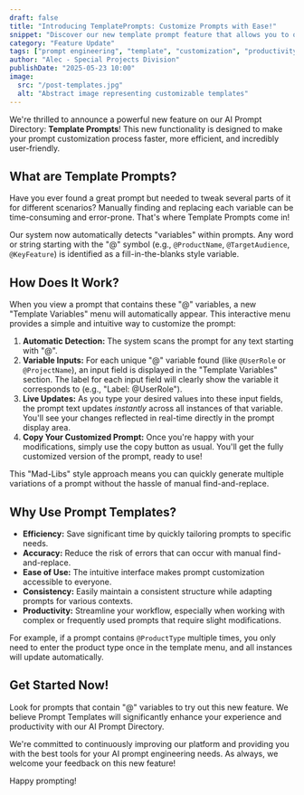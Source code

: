 ```yaml
---
draft: false
title: "Introducing TemplatePrompts: Customize Prompts with Ease!"
snippet: "Discover our new template prompt feature that allows you to quickly customize prompts using fill-in-the-blanks style variables. Effortlessly tailor prompts to your specific needs before copying."
category: "Feature Update"
tags: ["prompt engineering", "template", "customization", "productivity", "feature", "ai tools"]
author: "Alec - Special Projects Division"
publishDate: "2025-05-23 10:00"
image:
  src: "/post-templates.jpg"
  alt: "Abstract image representing customizable templates"
---
```


We're thrilled to announce a powerful new feature on our AI Prompt Directory: **Template Prompts**! This new functionality is designed to make your prompt customization process faster, more efficient, and incredibly user-friendly.

## What are Template Prompts?

Have you ever found a great prompt but needed to tweak several parts of it for different scenarios? Manually finding and replacing each variable can be time-consuming and error-prone. That's where Template Prompts come in!

Our system now automatically detects "variables" within prompts. Any word or string starting with the "@" symbol (e.g., `@ProductName`, `@TargetAudience`, `@KeyFeature`) is identified as a fill-in-the-blanks style variable.

## How Does It Work?

When you view a prompt that contains these "@" variables, a new "Template Variables" menu will automatically appear. This interactive menu provides a simple and intuitive way to customize the prompt:

1.  **Automatic Detection:** The system scans the prompt for any text starting with "@".
2.  **Variable Inputs:** For each unique "@" variable found (like `@UserRole` or `@ProjectName`), an input field is displayed in the "Template Variables" section. The label for each input field will clearly show the variable it corresponds to (e.g., "Label: @UserRole").
3.  **Live Updates:** As you type your desired values into these input fields, the prompt text updates *instantly* across all instances of that variable. You'll see your changes reflected in real-time directly in the prompt display area.
4.  **Copy Your Customized Prompt:** Once you're happy with your modifications, simply use the copy button as usual. You'll get the fully customized version of the prompt, ready to use!

This "Mad-Libs" style approach means you can quickly generate multiple variations of a prompt without the hassle of manual find-and-replace.

## Why Use Prompt Templates?

*   **Efficiency:** Save significant time by quickly tailoring prompts to specific needs.
*   **Accuracy:** Reduce the risk of errors that can occur with manual find-and-replace.
*   **Ease of Use:** The intuitive interface makes prompt customization accessible to everyone.
*   **Consistency:** Easily maintain a consistent structure while adapting prompts for various contexts.
*   **Productivity:** Streamline your workflow, especially when working with complex or frequently used prompts that require slight modifications.

For example, if a prompt contains `@ProductType` multiple times, you only need to enter the product type once in the template menu, and all instances will update automatically.

## Get Started Now!

Look for prompts that contain "@" variables to try out this new feature. We believe Prompt Templates will significantly enhance your experience and productivity with our AI Prompt Directory.

We're committed to continuously improving our platform and providing you with the best tools for your AI prompt engineering needs. As always, we welcome your feedback on this new feature!

Happy prompting!